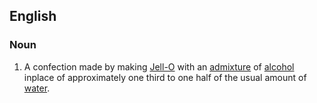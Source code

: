 ==English==
===Noun===
{{wikipedia}}
{{en-noun|sg=[[Jell-O]] [[shot]]}}
# A confection made by making [[Jell-O]] with an [[admixture]] of [[alcohol]] inplace of approximately one third to one half of the usual amount of [[water]].
